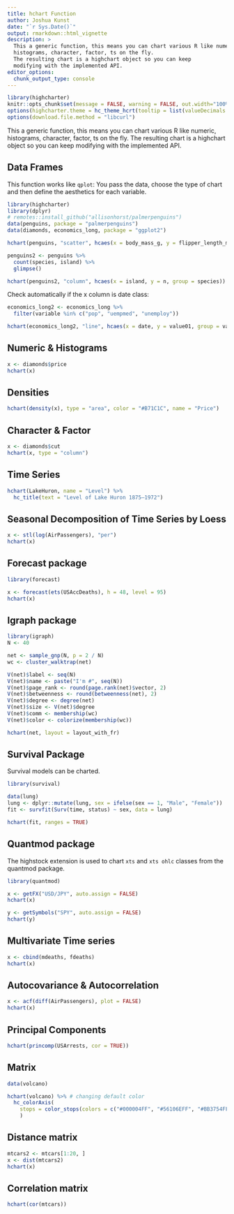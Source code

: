 ```yaml
---
title: hchart Function
author: Joshua Kunst
date: "`r Sys.Date()`"
output: rmarkdown::html_vignette
description: >
  This a generic function, this means you can chart various R like numeric, 
  histograms, character, factor, ts on the fly.
  The resulting chart is a highchart object so you can keep 
  modifying with the implemented API.
editor_options: 
  chunk_output_type: console
---
```


<script>
$(document).ready(function(){ 
  el = $(".page-header > h1")
  icon = "magic"
  text = el.text()
  text_new = "<span class=\"fa fa-" + icon  + "\"></span> " + text
  el.html(text_new) 
}) ;
</script>

```r
library(highcharter)
knitr::opts_chunk$set(message = FALSE, warning = FALSE, out.width="100%")
options(highcharter.theme = hc_theme_hcrt(tooltip = list(valueDecimals = 2)))
options(download.file.method = "libcurl")
```

This a generic function, this means you can chart various R like numeric, 
histograms, character, factor, ts on the fly.
The resulting chart is a highchart object so you can keep 
modifying with the implemented API.

## Data Frames

This function works like `qplot`: You pass the data, choose the type
of chart and then define the aesthetics for each variable.

```r
library(highcharter)
library(dplyr)
# remotes::install_github("allisonhorst/palmerpenguins")
data(penguins, package = "palmerpenguins")
data(diamonds, economics_long, package = "ggplot2")

hchart(penguins, "scatter", hcaes(x = body_mass_g, y = flipper_length_mm , group = species))

penguins2 <- penguins %>%
  count(species, island) %>%
  glimpse()

hchart(penguins2, "column", hcaes(x = island, y = n, group = species))
```

Check automatically if the x column is date class:

```r
economics_long2 <- economics_long %>%
  filter(variable %in% c("pop", "uempmed", "unemploy"))

hchart(economics_long2, "line", hcaes(x = date, y = value01, group = variable))
```

## Numeric & Histograms

```r
x <- diamonds$price
hchart(x)
```

## Densities

```r
hchart(density(x), type = "area", color = "#B71C1C", name = "Price")
```

## Character & Factor

```r
x <- diamonds$cut
hchart(x, type = "column")
```

## Time Series

```r
hchart(LakeHuron, name = "Level") %>% 
  hc_title(text = "Level of Lake Huron 1875–1972")
```

## Seasonal Decomposition of Time Series by Loess

```r
x <- stl(log(AirPassengers), "per")
hchart(x)
```

## Forecast package

```r
library(forecast)

x <- forecast(ets(USAccDeaths), h = 48, level = 95)
hchart(x)
```

## Igraph package

```r
library(igraph)
N <- 40

net <- sample_gnp(N, p = 2 / N)
wc <- cluster_walktrap(net)

V(net)$label <- seq(N)
V(net)$name <- paste("I'm #", seq(N))
V(net)$page_rank <- round(page.rank(net)$vector, 2)
V(net)$betweenness <- round(betweenness(net), 2)
V(net)$degree <- degree(net)
V(net)$size <- V(net)$degree
V(net)$comm <- membership(wc)
V(net)$color <- colorize(membership(wc))

hchart(net, layout = layout_with_fr)
```

## Survival Package

Survival models can be charted.

```r
library(survival)

data(lung)
lung <- dplyr::mutate(lung, sex = ifelse(sex == 1, "Male", "Female"))
fit <- survfit(Surv(time, status) ~ sex, data = lung)

hchart(fit, ranges = TRUE)
```

## Quantmod package

The highstock extension is used to chart `xts` and `xts ohlc` classes from the
quantmod package. 

```r
library(quantmod)

x <- getFX("USD/JPY", auto.assign = FALSE)
hchart(x)

y <- getSymbols("SPY", auto.assign = FALSE)
hchart(y)
```

## Multivariate Time series

```r
x <- cbind(mdeaths, fdeaths)
hchart(x)
```

## Autocovariance & Autocorrelation

```r
x <- acf(diff(AirPassengers), plot = FALSE)
hchart(x)
```

## Principal Components

```r
hchart(princomp(USArrests, cor = TRUE))
```

## Matrix

```r
data(volcano)

hchart(volcano) %>% # changing default color
  hc_colorAxis(
    stops = color_stops(colors = c("#000004FF", "#56106EFF", "#BB3754FF", "#F98C0AFF", "#FCFFA4FF"))
    )
```

## Distance matrix 

```r
mtcars2 <- mtcars[1:20, ]
x <- dist(mtcars2)
hchart(x)
```

## Correlation matrix

```r
hchart(cor(mtcars))
```
